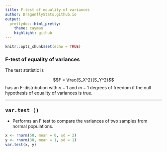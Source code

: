 ```yaml
---
title: F-test of equality of variances
author: DragonflyStats.github.io
output:
  prettydoc::html_pretty:
    theme: cayman
    highlight: github
---
```


```r
knitr::opts_chunk$set(echo = TRUE)
```


### F-test of equality of variances

The test statistic is

$$F = \frac{S_X^2}{S_Y^2}$$
has an F-distribution with $n-1$ and $m-1$ degrees of freedom if the null hypothesis of equality of variances is true.


------------------------------------------------------------------------

### <tt>var.test ()</tt>

* Performs an F test to compare the variances of two samples from normal populations.


```r
x <- rnorm(50, mean = 0, sd = 2)
y <- rnorm(30, mean = 1, sd = 1)
var.test(x, y)       
```
